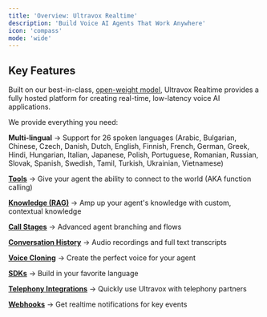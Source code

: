 ```yaml
---
title: 'Overview: Ultravox Realtime'
description: 'Build Voice AI Agents That Work Anywhere'
icon: 'compass'
mode: 'wide'
---
```


<CardGroup cols={4}>
  <Card
    title="Sign-up"
    icon="user-plus"
    iconType="duotone"
    color="009edc"
    href="https://app.ultravox.ai?utm_source=docs"
  />
  <Card
    title="Quickstart"
    icon="person-running-fast"
    iconType="duotone"
    color="ff936f"
    href="/gettingstarted/quickstart/telephony-outbound"
  />
  <Card
    title="API Reference + Playground"
    icon="code"
    iconType="duotone"
    color="ff5f6d"
    href="api-reference"
  />
</CardGroup>

## Key Features
Built on our best-in-class, [open-weight model](https://github.com/fixie-ai/ultravox), Ultravox Realtime provides a fully hosted platform for creating real-time, low-latency voice AI applications.

We provide everything you need:

<Icon icon="language" size={24} /> **Multi-lingual** → Support for 26 spoken languages (Arabic, Bulgarian, Chinese, Czech, Danish, Dutch, English, Finnish, French, German, Greek, Hindi, Hungarian, Italian, Japanese, Polish, Portuguese, Romanian, Russian, Slovak, Spanish, Swedish, Tamil, Turkish, Ukrainian, Vietnamese)

<Icon icon="toolbox" size={24} /> [**Tools**](/tools/overview) → Give your agent the ability to connect to the world (AKA function calling)

<Icon icon="book" size={24} /> [**Knowledge (RAG)**](/tools/rag) → Amp up your agent's knowledge with custom, contextual knowledge

<Icon icon="arrow-progress" size={24} /> [**Call Stages**](/agents/call-stages) → Advanced agent branching and flows

<Icon icon="clock-rotate-left" size={24} /> [**Conversation History**](/api-reference/calls/calls-messages-list) → Audio recordings and full text transcripts

<Icon icon="circle-microphone" size={24} /> [**Voice Cloning**](/voices/overview) → Create the perfect voice for your agent

<Icon icon="code" size={24} /> [**SDKs**](/apps/sdks) → Build in your favorite language

<Icon icon="phone-plus" size={24} /> [**Telephony Integrations**](/telephony/overview) → Quickly use Ultravox with telephony partners

<Icon icon="webhook" size={24} /> [**Webhooks**](/webhooks/overview) → Get realtime notifications for key events
